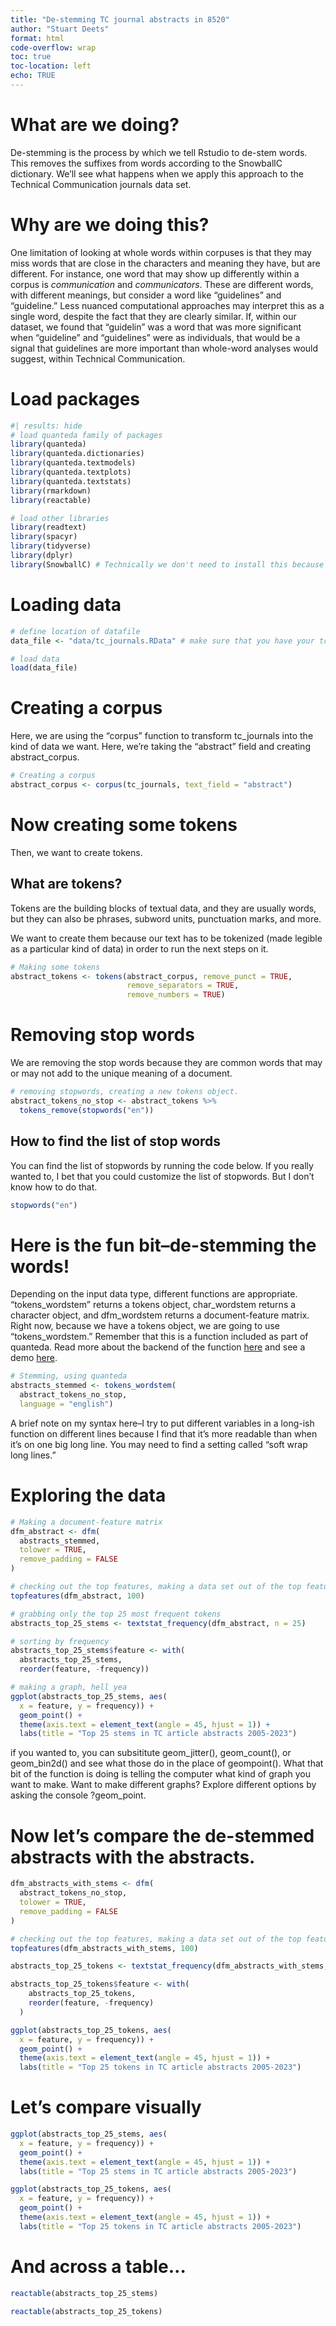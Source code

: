 ```yaml
---
title: "De-stemming TC journal abstracts in 8520"
author: "Stuart Deets"
format: html
code-overflow: wrap
toc: true
toc-location: left
echo: TRUE
---
```


# What are we doing?

De-stemming is the process by which we tell Rstudio to de-stem words. This removes the suffixes from words according to the SnowballC dictionary. We'll see what happens when we apply this approach to the Technical Communication journals data set.

# Why are we doing this?

One limitation of looking at whole words within corpuses is that they may miss words that are close in the characters and meaning they have, but are different. For instance, one word that may show up differently within a corpus is *communication* and *communicators*. These are different words, with different meanings, but consider a word like "guidelines" and "guideline." Less nuanced computational approaches may interpret this as a single word, despite the fact that they are clearly similar. If, within our dataset, we found that "guidelin" was a word that was more significant when "guideline" and "guidelines" were as individuals, that would be a signal that guidelines are more important than whole-word analyses would suggest, within Technical Communication.

# Load packages

```r
#| results: hide
# load quanteda family of packages
library(quanteda)
library(quanteda.dictionaries)
library(quanteda.textmodels)
library(quanteda.textplots)
library(quanteda.textstats)
library(rmarkdown)
library(reactable)

# load other libraries
library(readtext)
library(spacyr)
library(tidyverse)
library(dplyr)
library(SnowballC) # Technically we don't need to install this because quanteda already contains a stemming function, but it's good to know multiple ways to approach problems. 
```

# Loading data

```r
# define location of datafile
data_file <- "data/tc_journals.RData" # make sure that you have your tc_journals.RData saved in a folder called "data"

# load data
load(data_file)
```

# Creating a corpus

Here, we are using the "corpus" function to transform tc_journals into the kind of data we want. Here, we're taking the "abstract" field and creating abstract_corpus.

```r
# Creating a corpus
abstract_corpus <- corpus(tc_journals, text_field = "abstract")
```

# Now creating some tokens

Then, we want to create tokens.

::: {.callout-note appearance="default"}
## What are tokens?

Tokens are the building blocks of textual data, and they are usually words, but they can also be phrases, subword units, punctuation marks, and more.

We want to create them because our text has to be tokenized (made legible as a particular kind of data) in order to run the next steps on it.
:::

```r
# Making some tokens
abstract_tokens <- tokens(abstract_corpus, remove_punct = TRUE,
                          remove_separators = TRUE,
                          remove_numbers = TRUE)
```

# Removing stop words

We are removing the stop words because they are common words that may or may not add to the unique meaning of a document.

```r
# removing stopwords, creating a new tokens object.
abstract_tokens_no_stop <- abstract_tokens %>% 
  tokens_remove(stopwords("en"))
```

::: {.callout-note appearance="default" collapse="true"}
## How to find the list of stop words

You can find the list of stopwords by running the code below. If you really wanted to, I bet that you could customize the list of stopwords. But I don't know how to do that.

```r
stopwords("en")
```
:::

# Here is the fun bit--de-stemming the words!

Depending on the input data type, different functions are appropriate. "tokens_wordstem" returns a tokens object, char_wordstem returns a character object, and dfm_wordstem returns a document-feature matrix. Right now, because we have a tokens object, we are going to use "tokens_wordstem." Remember that this is a function included as part of quanteda. Read more about the backend of the function [here](https://snowballstem.org/) and see a demo [here](https://snowballstem.org/demo.html).

```r
# Stemming, using quanteda
abstracts_stemmed <- tokens_wordstem(
  abstract_tokens_no_stop,
  language = "english")

```

A brief note on my syntax here--I try to put different variables in a long-ish function on different lines because I find that it's more readable than when it's on one big long line. You may need to find a setting called "soft wrap long lines."

# Exploring the data

```r
# Making a document-feature matrix
dfm_abstract <- dfm(
  abstracts_stemmed,
  tolower = TRUE,
  remove_padding = FALSE
)

# checking out the top features, making a data set out of the top features
topfeatures(dfm_abstract, 100)

```

```r
# grabbing only the top 25 most frequent tokens
abstracts_top_25_stems <- textstat_frequency(dfm_abstract, n = 25)

# sorting by frequency
abstracts_top_25_stems$feature <- with(
  abstracts_top_25_stems,
  reorder(feature, -frequency))

# making a graph, hell yea
ggplot(abstracts_top_25_stems, aes(
  x = feature, y = frequency)) + 
  geom_point() +
  theme(axis.text = element_text(angle = 45, hjust = 1)) +
  labs(title = "Top 25 stems in TC article abstracts 2005-2023")

```

if you wanted to, you can subsititute geom_jitter(), geom_count(), or geom_bin2d() and see what those do in the place of geompoint(). What that bit of the function is doing is telling the computer what kind of graph you want to make. Want to make different graphs? Explore different options by asking the console ?geom_point.

# Now let's compare the de-stemmed abstracts with the abstracts.

```r
dfm_abstracts_with_stems <- dfm(
  abstract_tokens_no_stop, 
  tolower = TRUE,
  remove_padding = FALSE
)

# checking out the top features, making a data set out of the top features
topfeatures(dfm_abstracts_with_stems, 100)

abstracts_top_25_tokens <- textstat_frequency(dfm_abstracts_with_stems, n = 25) 

abstracts_top_25_tokens$feature <- with(
    abstracts_top_25_tokens, 
    reorder(feature, -frequency)
  )

ggplot(abstracts_top_25_tokens, aes(
  x = feature, y = frequency)) + 
  geom_point() +
  theme(axis.text = element_text(angle = 45, hjust = 1)) +
  labs(title = "Top 25 tokens in TC article abstracts 2005-2023")

```

# Let's compare visually

:::{layout-ncol="2"}
```r
ggplot(abstracts_top_25_stems, aes(
  x = feature, y = frequency)) + 
  geom_point() +
  theme(axis.text = element_text(angle = 45, hjust = 1)) +
  labs(title = "Top 25 stems in TC article abstracts 2005-2023")
```
```r
ggplot(abstracts_top_25_tokens, aes(
  x = feature, y = frequency)) + 
  geom_point() +
  theme(axis.text = element_text(angle = 45, hjust = 1)) +
  labs(title = "Top 25 tokens in TC article abstracts 2005-2023")

```
:::

# And across a table...
:::{layout-ncol="2"}
```r
reactable(abstracts_top_25_stems)
```
```r
reactable(abstracts_top_25_tokens)
```
:::
